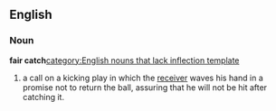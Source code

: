 ==English==

===Noun===

'''fair catch'''[[category:English nouns that lack inflection template]]

# {{American football}} a call on a kicking play in which the [[receiver]] waves his hand in a promise not to return the ball, assuring that he will not be hit after catching it.